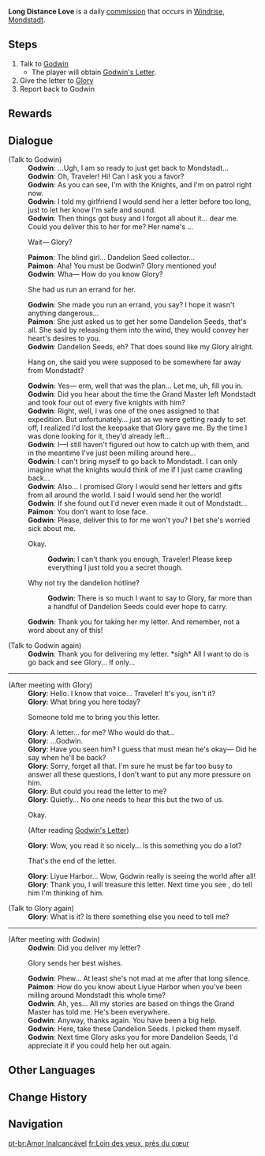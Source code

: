 {{Quest Infobox
|id            = 20037
|type          = Commission
|image         = Commission Long Distance Love.png
|region        = Mondstadt
|npc           = Godwin
|summary       = Godwin explains his situation with the Traveler before asking him/her to deliver a letter to Glory. After reading Godwin's letter to her, the Traveler reports back to Godwin and is thanked.
|startLocation = [[Windrise]], [[Mondstadt]]
|characters    = Glory; Godwin; Paimon; Traveler
|prev          = Whispers in the Wind
|prev2         = Glory's Wish
|prevNote2     = Completing either will unlock this commission
|other         = 
*AR-Dependent Rewards
*Additional Rewards:
{{Card|Dandelion Seed|3}}
}}

'''Long Distance Love''' is a daily [[commission]] that occurs in [[Windrise]], [[Mondstadt]].

==Steps==
#Talk to [[Godwin]]
#*The player will obtain [[Godwin's Letter]].
#Give the letter to [[Glory]]
#Report back to Godwin

==Rewards==
{{Commission Rewards|low}}

==Dialogue==
{{Quest Description|Godwin, a [[Knights of Favonius|Knight of Favonius]] is yearning for his lover who stayed in Mondstadt. He's looking for someone to deliver a letter to her...}}
{{Dialogue start}}
;(Talk to Godwin)
:'''Godwin''': ...Ugh, I am so ready to just get back to Mondstadt...
:'''Godwin''': Oh, Traveler! Hi! Can I ask you a favor?
:'''Godwin''': As you can see, I'm with the Knights, and I'm on patrol right now.
:'''Godwin''': I told my girlfriend I would send her a letter before too long, just to let her know I'm safe and sound.
:'''Godwin''': Then things got busy and I forgot all about it... dear me. Could you deliver this {{Color|buzzword|letter}} to her for me? Her name's {{Color|buzzword|Glory}}...
:{{DIcon}} Wait&mdash; Glory?
:'''Paimon''': The blind girl... Dandelion Seed collector...
:'''Paimon''': Aha! You must be Godwin? Glory mentioned you!
:'''Godwin''': Wha&mdash; How do you know Glory?
:{{DIcon}} She had us run an errand for her.
:'''Godwin''': She made you run an errand, you say? I hope it wasn't anything dangerous...
:'''Paimon''': She just asked us to get her some Dandelion Seeds, that's all. She said by releasing them into the wind, they would convey her heart's desires to you.
:'''Godwin''': Dandelion Seeds, eh? That does sound like my Glory alright.
:{{DIcon}} Hang on, she said you were supposed to be somewhere far away from Mondstadt?
:'''Godwin''': Yes&mdash; erm, well that was the plan... Let me, uh, fill you in.
:'''Godwin''': Did you hear about the time the Grand Master left Mondstadt and took four out of every five knights with him?
:'''Godwin''': Right, well, I was one of the ones assigned to that expedition. But unfortunately... just as we were getting ready to set off, I realized I'd lost the keepsake that Glory gave me. By the time I was done looking for it, they'd already left...
:'''Godwin''': I&mdash;I still haven't figured out how to catch up with them, and in the meantime I've just been milling around here...
:'''Godwin''': I can't bring myself to go back to Mondstadt. I can only imagine what the knights would think of me if I just came crawling back...
:'''Godwin''': Also... I promised Glory I would send her letters and gifts from all around the world. I said I would send her the world!
:'''Godwin''': If she found out I'd never even made it out of Mondstadt...
:'''Paimon''': You don't want to lose face.
:'''Godwin''': Please, deliver this {{Color|buzzword|letter}} to {{Color|buzzword|Glory}} for me won't you? I bet she's worried sick about me.
:{{DIcon}} Okay.
::'''Godwin''': I can't thank you enough, Traveler! Please keep everything I just told you a secret though.
:{{DIcon}} Why not try the dandelion hotline?
::'''Godwin''': There is so much I want to say to Glory, far more than a handful of Dandelion Seeds could ever hope to carry.
:'''Godwin''': Thank you for taking her my letter. And remember, not a word about any of this!

;(Talk to Godwin again)
:'''Godwin''': Thank you for delivering my letter. *sigh* All I want to do is go back and see Glory... If only...
----
;(After meeting with Glory)
:'''Glory''': Hello. I know that voice... Traveler! It's you, isn't it?
:'''Glory''': What bring you here today?
:{{DIcon|Quest}} Someone told me to bring you this letter.
:'''Glory''': A letter... for me? Who would do that...
:'''Glory''': ...Godwin.
:'''Glory''': Have you seen him? I guess that must mean he's okay&mdash; Did he say when he'll be back?
:'''Glory''': Sorry, forget all that. I'm sure he must be far too busy to answer all these questions, I don't want to put any more pressure on him.
:'''Glory''': But could you read the letter to me?
:'''Glory''': Quietly... No one needs to hear this but the two of us.
:{{DIcon}} Okay.
:;(After reading [[Godwin's Letter]])
:'''Glory''': Wow, you read it so nicely... Is this something you do a lot?
:{{DIcon}} That's the end of the letter.
:'''Glory''': Liyue Harbor... Wow, Godwin really is seeing the world after all!
:'''Glory''': Thank you, I will treasure this letter. Next time you see {{Color|buzzword|Godwin}}, do tell him I'm thinking of him.

;(Talk to Glory again)
:'''Glory''': What is it? Is there something else you need to tell me?
----
;(After meeting with Godwin)
:'''Godwin''': Did you deliver my letter?
:{{DIcon}} Glory sends her best wishes.
:'''Godwin''': Phew... At least she's not mad at me after that long silence.
:'''Paimon''': How do you know about Liyue Harbor when you've been milling around Mondstadt this whole time?
:'''Godwin''': Ah, yes... All my stories are based on things the Grand Master has told me. He's been everywhere.
:'''Godwin''': Anyway, thanks again. You have been a big help.
:'''Godwin''': Here, take these Dandelion Seeds. I picked them myself.
:'''Godwin''': Next time Glory asks you for more Dandelion Seeds, I'd appreciate it if you could help her out again.
{{Dialogue end}}

==Other Languages==
{{Other Languages
|en      = Long Distance Love
|zhs     = 触不可及的恋人
|zhs_rm  = Chùbùkějí de Liànrén
|zht     = 觸不可及的戀人
|zht_rm  = Chùbùkějí de Liànrén
|zh_tl   = Untouchable Lover
|ja      = 触れられない恋人
|ja_rm   = Furerarenai Koibito
|ja_tl   = Untouchable Lover
|ko      = 닿을 수 없는 연인
|ko_rm   = 
|ko_tl   = 
|es      = Un amor inalcanzable
|es_tl   = Unreachable Love
|fr      = Loin des yeux, près du cœur
|fr_tl   = Far from the Eyes, Close to the Heart
|fr_note = Equivalent to "{{wt|absence makes the heart grow fonder}}".
|ru      = Недосягаемая любовь
|ru_tl   = 
|th      = รักที่ห่างไกล
|th_rm   = 
|th_tl   = A Faraway Love
|vi      = Người Tình Không Thể Chạm Đến
|vi_tl   = 
|de      = Geliebte in der Ferne
|de_tl   = Lovers in the Distance
|id      = Kasih tak Tersampaikan
|id_tl   = Undelivered Love
|pt      = Amor Inalcançável
|pt_tl   = Unreachable Love
}}

==Change History==
{{Change History|1.0}}

==Navigation==
{{Commission Navbox|Mondstadt|In Series}}

[[pt-br:Amor Inalcançável]]
[[fr:Loin des yeux, près du cœur]]